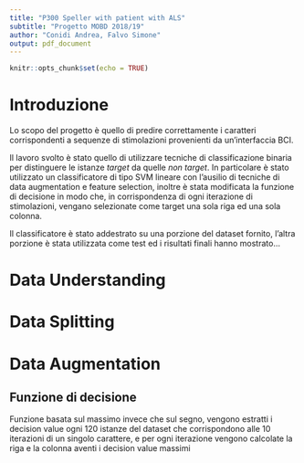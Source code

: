```yaml
---
title: "P300 Speller with patient with ALS"
subtitle: "Progetto MOBD 2018/19"
author: "Conidi Andrea, Falvo Simone"
output: pdf_document
---
```


```r
knitr::opts_chunk$set(echo = TRUE)
```

# Introduzione

Lo scopo del progetto è quello di predire correttamente i caratteri corrispondenti a sequenze di stimolazioni provenienti da un'interfaccia BCI.

Il lavoro svolto è stato quello di utilizzare tecniche di classificazione binaria per distinguere le istanze *target* da quelle *non target*. In particolare è stato utilizzato un classificatore di tipo SVM lineare con l'ausilio di tecniche di data augmentation e feature selection, inoltre è stata modificata la funzione di decisione in modo che, in corrispondenza di ogni iterazione di stimolazioni, vengano selezionate come target una sola riga ed una sola colonna.

Il classificatore è stato addestrato su una porzione del dataset fornito, l'altra porzione è stata utilizzata come test ed i risultati finali hanno mostrato...

# Data Understanding
# Data Splitting
# Data Augmentation


## Funzione di decisione

Funzione basata sul massimo invece che sul segno, vengono estratti i decision value ogni 120 istanze del dataset che corrispondono alle 10 iterazioni di un singolo carattere, e per ogni iterazione vengono calcolate la riga e la colonna aventi i decision value massimi
